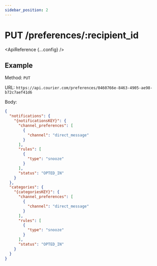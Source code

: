 ```yaml
---
sidebar_position: 2
---
```



# PUT /preferences/:recipient_id

<ApiReference {...config} />

## Example

Method: `PUT`

URL: `https://api.courier.com/preferences/0460766e-8463-4905-ae98-b72c7aef41d6`

Body:
​
```json
{
  "notifications": {
    "{notificationsKEY}": {
      "channel_preferences": [
        {
          "channel": "direct_message"
        }
      ],
      "rules": [
        {
          "type": "snooze"
        }
      ],
      "status": "OPTED_IN"
    }
  },
  "categories": {
    "{categoriesKEY}": {
      "channel_preferences": [
        {
          "channel": "direct_message"
        }
      ],
      "rules": [
        {
          "type": "snooze"
        }
      ],
      "status": "OPTED_IN"
    }
  }
}
```